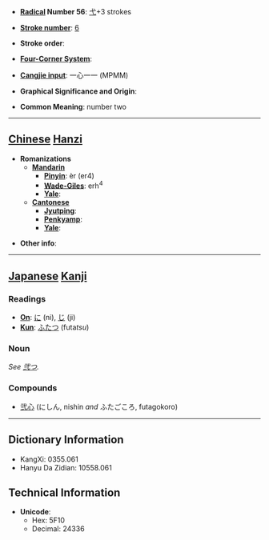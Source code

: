* '''[[Wiktionary:Chinese radical index| Radical]] Number 56''': [[Wiktionary:Chinese radical index 弋|弋]]+3 strokes

* '''[[Wiktionary:Chinese total strokes index|Stroke number]]''': [[Wiktionary:Chinese total strokes index 6|6]]

* '''Stroke order''': 

* '''[[Wiktionary:Chinese four corner index|Four-Corner System]]''': 

* '''[[Wiktionary:Chinese Cangjie index|Cangjie input]]''': 一心一一 (MPMM)

* '''Graphical Significance and Origin''': 

* '''Common Meaning''': number two

----

== [[Chinese]] [[Hanzi]] ==

* '''Romanizations'''
** '''[[Mandarin]]'''
*** '''[[Pinyin]]''': èr (er4)
*** '''[[Wade-Giles]]''': erh<sup>4</sup>
*** '''[[Yale]]''': 
** '''[[Cantonese]]'''
*** '''[[Jyutping]]''':
*** '''[[Penkyamp]]''': 
*** '''[[Yale]]''': 

* '''Other info''': 

----

== [[Japanese]] [[Kanji]] ==

===Readings===
* '''[[On]]''': [[に]] (ni), [[じ]] (ji)
* '''[[Kun]]''': [[ふたつ]] (futa''tsu'')

===Noun===
''See [[弐つ]].''
===Compounds===
*[[弐心]] (にしん, nishin ''and'' ふたごころ, futagokoro)
----

== Dictionary Information ==

* KangXi: 0355.061
* Hanyu Da Zidian: 10558.061

== Technical Information ==

* '''Unicode''':
** Hex: 5F10
** Decimal: 24336